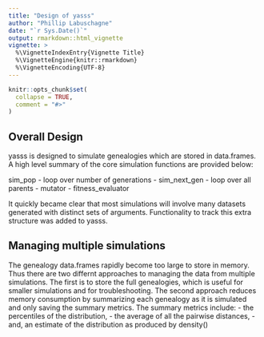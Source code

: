 ```yaml
---
title: "Design of yasss"
author: "Phillip Labuschagne"
date: "`r Sys.Date()`"
output: rmarkdown::html_vignette
vignette: >
  %\VignetteIndexEntry{Vignette Title}
  %\VignetteEngine{knitr::rmarkdown}
  %\VignetteEncoding{UTF-8}
---
```


```r
knitr::opts_chunk$set(
  collapse = TRUE,
  comment = "#>"
)
```

## Overall Design

yasss is designed to simulate genealogies which are stored in data.frames. A
high level summary of the core simulation functions are provided below:

sim_pop
- loop over number of generations
  - sim_next_gen
    - loop over all parents
      - mutator
  - fitness_evaluator

It quickly became clear that most simulations will involve many datasets
generated with distinct sets of arguments. Functionality to track this extra
structure was added to yasss.

## Managing multiple simulations

The genealogy data.frames rapidly become too large to store in memory. Thus
there are two differnt approaches to managing the data from multiple
simulations. The first is to store the full genealogies, which is useful for
smaller simulations and for troubleshooting. The second approach reduces memory
consumption by summarizing each genealogy as it is simulated and only saving the
summary metrics. The summary metrics include:
- the percentiles of the distribution,
- the average of all the pairwise distances,
- and, an estimate of the distribution as produced by density()
